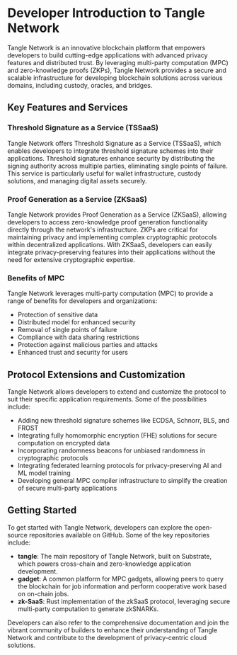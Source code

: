 # Developer Introduction to Tangle Network

Tangle Network is an innovative blockchain platform that empowers developers to build cutting-edge applications with advanced privacy features and distributed trust. By leveraging multi-party computation (MPC) and zero-knowledge proofs (ZKPs), Tangle Network provides a secure and scalable infrastructure for developing blockchain solutions across various domains, including custody, oracles, and bridges.

## Key Features and Services

### Threshold Signature as a Service (TSSaaS)

Tangle Network offers Threshold Signature as a Service (TSSaaS), which enables developers to integrate threshold signature schemes into their applications. Threshold signatures enhance security by distributing the signing authority across multiple parties, eliminating single points of failure. This service is particularly useful for wallet infrastructure, custody solutions, and managing digital assets securely.

### Proof Generation as a Service (ZKSaaS)

Tangle Network provides Proof Generation as a Service (ZKSaaS), allowing developers to access zero-knowledge proof generation functionality directly through the network's infrastructure. ZKPs are critical for maintaining privacy and implementing complex cryptographic protocols within decentralized applications. With ZKSaaS, developers can easily integrate privacy-preserving features into their applications without the need for extensive cryptographic expertise.

### Benefits of MPC

Tangle Network leverages multi-party computation (MPC) to provide a range of benefits for developers and organizations:

- Protection of sensitive data
- Distributed model for enhanced security
- Removal of single points of failure
- Compliance with data sharing restrictions
- Protection against malicious parties and attacks
- Enhanced trust and security for users

## Protocol Extensions and Customization

Tangle Network allows developers to extend and customize the protocol to suit their specific application requirements. Some of the possibilities include:

- Adding new threshold signature schemes like ECDSA, Schnorr, BLS, and FROST
- Integrating fully homomorphic encryption (FHE) solutions for secure computation on encrypted data
- Incorporating randomness beacons for unbiased randomness in cryptographic protocols
- Integrating federated learning protocols for privacy-preserving AI and ML model training
- Developing general MPC compiler infrastructure to simplify the creation of secure multi-party applications

## Getting Started

To get started with Tangle Network, developers can explore the open-source repositories available on GitHub. Some of the key repositories include:

- **tangle**: The main repository of Tangle Network, built on Substrate, which powers cross-chain and zero-knowledge application development.
- **gadget**: A common platform for MPC gadgets, allowing peers to query the blockchain for job information and perform cooperative work based on on-chain jobs.
- **zk-SaaS**: Rust implementation of the zkSaaS protocol, leveraging secure multi-party computation to generate zkSNARKs.

Developers can also refer to the comprehensive documentation and join the vibrant community of builders to enhance their understanding of Tangle Network and contribute to the development of privacy-centric cloud solutions.
